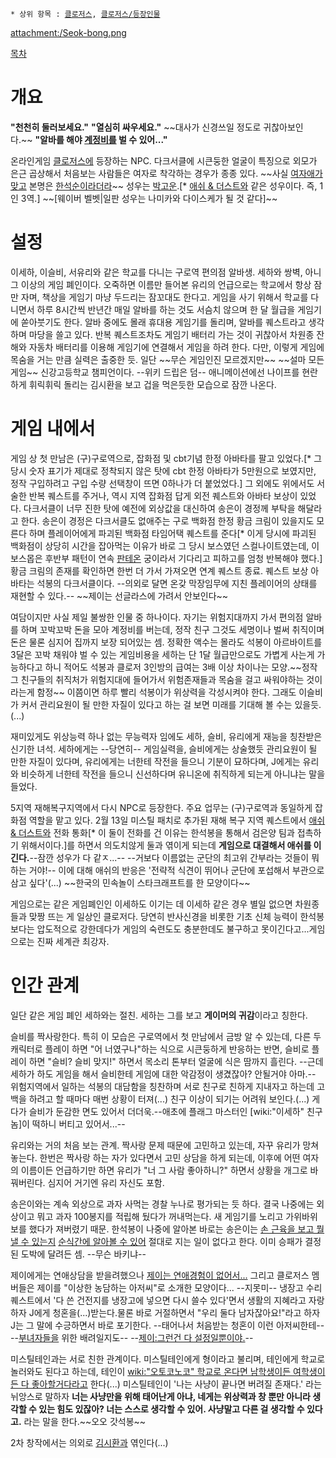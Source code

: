  * 상위 항목 : [[클로저스]], [[클로저스/등장인물]]

attachment:/Seok-bong.png

[[목차]]
= 개요 =
'''"천천히 둘러보세요."'''
'''"열심히 싸우세요."''' ~~대사가 신경쓰일 정도로 귀찮아보인다.~~
'''"알바를 해야 [[월드 오브 워크래프트|계정비]]를 벌 수 있어..."'''

온라인게임 [[클로저스]]에 등장하는 NPC. 다크서클에 시큰둥한 얼굴이 특징으로 외모가 은근 곱상해서 처음보는 사람들은 여자로 착각하는 경우가 종종 있다. ~~사실 [http://gall.dcinside.com/board/view/?id=closers&no=351099 여자애가 맞고] 본명은 [http://gall.dcinside.com/board/view/?id=closers&no=410914 한석순이라더라]~~ 성우는 [[박고운]].[* [[애쉬 & 더스트]]와 같은 성우이다. 즉, 1인 3역.] ~~[웨이버 벨벳|일판 성우는 나미카와 다이스케가 될 것 같다]~~

= 설정 =
이세하, 이슬비, 서유리와 같은 학교를 다니는 구로역 편의점 알바생. 세하와 쌍벽, 아니 그 이상의 게임 폐인이다. 오죽하면 이름만 들어본 유리의 언급으로는 학교에서 항상 잠만 자며, 책상을 게임기 마냥 두드리는 잠꼬대도 한다고. 게임을 사기 위해서 학교를 다니면서 하루 8시간씩 반년간 매일 알바를 하는 것도 서슴치 않으며 한 달 월급을 게임기에 쏟아붓기도 한다. 알바 중에도 몰래 휴대용 게임기를 돌리며, 알바를 퀘스트라고 생각하며 마당을 쓸고 있다. 반복 퀘스트조차도 게임기 배터리 가는 것이 귀찮아서 차원종 잔해와 자동차 배터리를 이용해 게임기에 연결해서 게임을 하려 한다. 다만, 이렇게 게임에 목숨을 거는 만큼 실력은 출중한 듯. 일단 ~~무슨 게임인진 모르겠지만~~ ~~설마 모든 게임~~ 신강고등학교 챔피언이다. --위키 드립은 덤-- 애니메이션에선 나이프를 현란하게 휘릭휘릭 돌리는 김시환을 보고 겁을 먹은듯한 모습으로 잠깐 나온다.

= 게임 내에서 =
게임 상 첫 만남은 (구)구로역으로, 잡화점 및 cbt기념 한정 아바타를 팔고 있었다.[* 그 당시 숫자 표기가 제대로 정착되지 않은 탓에 cbt 한정 아바타가 5만원으로 보였지만, 정작 구입하려고 구입 수량 선택창이 뜨면 0하나가 더 붙었었다.] 그 외에도 위에서도 서술한 반복 퀘스트를 주거나, 역시 지역 잡화점 답게 외전 퀘스트와 아바타 보상이 있었다. 다크서클이 너무 진한 탓에 예전에 외상값을 대신하여 송은이 경정께 부탁을 해달라고 한다. 송은이 경정은 다크서클도 없애주는 구로 백화점 한정 황금 크림이 있을지도 모른다 하며 플레이어에게 파괴된 백화점 타임어택 퀘스트를 준다[* 이게 당시에 파괴된 백화점이 상당히 시간을 잡아먹는 이유가 바로 그 당시 보스였던 스컬나이트였는데, 이 보스몹은 후반부 패턴이 연속 [[판테온(리그 오브 레전드)|판테온]] 궁이라서 기다리고 피하고를 엄청 반복해야 했다.] 황금 크림의 존재를 확인하면 한번 더 가서 가져오면 연계 퀘스트 종료. 퀘스트 보상 아바타는 석봉의 다크서클이다. --의외로 달면 온갖 막장임무에 지친 플레이어의 상태를 재현할 수 있다.-- ~~제이는 선글라스에 가려서 안보인다~~

여담이지만 사실 제일 불쌍한 인물 중 하나이다. 자기는 위험지대까지 가서 편의점 알바를 하며 꼬박꼬박 돈을 모아 계정비를 버는데, 정작 친구 그것도 세명이나 벌써 취직이며 돈은 물론 심지어 집까지 보장 되어있는 셈. 정확한 액수는 몰라도 석봉이 아르바이트를 3달은 꼬박 채워야 벌 수 있는 게임비용을 세하는 단 1달 월급만으로도 가볍게 사는게 가능하다고 하니 적어도 석봉과 클로저 3인방의 급여는 3배 이상 차이나는 모양.~~정작 그 친구들의 취직처가 위험지대에 들어가서 위험존재들과 목숨을 걸고 싸워야하는 것이라는게 함정~~ 이쯤이면 하루 빨리 석봉이가 위상력을 각성시켜야 한다. 그래도 이슬비가 커서 관리요원이 될 만한 자질이 있다고 하는 걸 보면 미래를 기대해 볼 수는 있을듯.(...)

재미있게도 위상능력 하나 없는 무능력자 임에도 세하, 슬비, 유리에게 재능을 칭찬받은 신기한 녀석. 세하에게는 --당연히-- 게임실력을, 슬비에게는 상술했듯 관리요원이 될 만한 자질이 있다며, 유리에게는 너한테 작전을 들으니 기분이 묘하다며, J에게는 유리와 비슷하게 너한테 작전을 들으니 신선하다며 유니온에 취직하게 되는게 아니냐는 말을 들었다.

5지역 재해복구지역에서 다시 NPC로 등장한다. 주요 업무는 (구)구로역과 동일하게 잡화점 역할을 맡고 있다. 2월 13일 미스틸 패치로 추가된 재해 복구 지역 퀘스트에서 [[애쉬 & 더스트]]와 전화 통화[* 이 둘이 전화를 건 이유는 한석봉을 통해서 검은양 팀과 접촉하기 위해서이다.]를 하면서 의도치않게 둘과 엮이게 되는데 '''게임으로 대결해서 애쉬를 이긴다.'''--잠깐 성우가 다 같ㅈ...-- --거보다 이름없는 군단의 최고위 간부라는 것들이 뭐하는 거야!-- 이에 대해 애쉬의 반응은 '전략적 식견이 뛰어나 군단에 포섭해서 부관으로 삼고 싶다'(...) ~~한국의 민속놀이 스타크래프트를 한 모양이다~~

게임으로는 같은 게임폐인인 이세하도 이기는 데 이세하 같은 경우 별일 없으면 차원종 들과 맞짱 뜨는 게 일상인 클로저다. 당연히 반사신경을 비롯한 기초 신체 능력이 한석봉 보다는 압도적으로 강한데다가 게임의 숙련도도 충분한데도 불구하고 못이긴다고...게임으로는 진짜 세계관 최강자.
= 인간 관계 =
일단 같은 게임 폐인 세하와는 절친. 세하는 그를 보고 '''게이머의 귀감'''이라고 칭한다. 

슬비를 짝사랑한다. 특히 이 모습은 구로역에서 첫 만남에서 금방 알 수 있는데, 다른 두 캐릭터로 플레이 하면 "어 너였구나"하는 식으로 시큰둥하게 반응하는 반면, 슬비로 플레이 하면 "슬비? 슬비 맞지!" 하면서 목소리 톤부터 얼굴에 식은 땀까지 흘린다. --근데 세하가 하도 게임을 해서 슬비한테 게임에 대한 악감정이 생겼잖아? 안될거야 아마.-- 위험지역에서 일하는 석봉의 대담함을 칭찬하며 서로 친구로 친하게 지내자고 하는데 고백을 하려고 할 때마다 매번 상황이 터져(...) 친구 이상이 되기는 어려워 보인다.(...) 게다가 슬비가 둔감한 면도 있어서 더더욱.--애초에 플래그 마스터인 [wiki:"이세하" 친구놈]이 떡하니 버티고 있어서...--

유리와는 거의 처음 보는 관계. 짝사랑 문제 때문에 고민하고 있는데, 자꾸 유리가 망쳐 놓는다. 한번은 짝사랑 하는 자가 있다면서 고민 상담을 하게 되는데, 이후에 어떤 여자의 이름이든 언급하기만 하면 유리가 "너 그 사람 좋아하니?" 하면서 상황을 개그로 바꿔버린다. 심지어 거기엔 유리 자신도 포함.

송은이와는 계속 외상으로 과자 사먹는 경찰 누나로 평가되는 듯 하다. 결국 나중에는 외상이고 뭐고 과자 100봉지를 적립해 뒀다가 꺼내먹는다. 새 게임기를 노리고 가위바위보를 했다가 져버렸기 때문. 한석봉이 나중에 알아본 바로는 송은이는 [[아카시 세이주로|손 근육을 보고 뭘 낼 수 있는지]] [[키요시 텟페이|순식간에 알아볼 수 있어]] 절대로 지는 일이 없다고 한다. 이미 승패가 결정된 도박에 달려든 셈. --무슨 바키냐--

제이에게는 연애상담을 받을려했으나 [[모태솔로|제이는 연애경험이 없어서...]] 그리고 클로저스 멤버들은 제이를 "이상한 농담하는 아저씨"로 소개한 모양이다... --지못미-- 냉장고 수리 퀘스트에서 '다 쓴 건전지를 냉장고에 넣으면 다시 쓸수 있다'면서 생활의 지혜라고 자랑하자 J에게 청혼을(...)받는다.물론 바로 거절하면서 "우리 둘다 남자잖아요!"라고 하자 J는 그 말에 수긍하면서 바로 포기한다. --태어나서 처음받는 청혼이 이런 아저씨한테-- --[[부녀자]]들을 위한 배려일지도-- --[http://bbs2.ruliweb.daum.net/gaia/do/ruliweb/family/217/read?articleId=24546136&bbsId=G005&itemId=64&pageIndex=1 제이:그런건 다 설정일뿐이야.]--

미스틸테인과는 서로 친한 관계이다. 미스틸테인에게 형이라고 불리며, 테인에게 학교로 놀러와도 된다고 하는데, 테인이 [[wiki:"오토코노코" 학교로 온다면 남학생이든 여학생이든 다 좋아할거다]]라고 한다(...) 미스틸테인이 '나는 사냥이 끝나면 버려질 존재다.' 라는 뉘앙스로 말하자 '''너는 사냥만을 위해 태어난게 아냐, 네게는 위상력과 창 뿐만 아니라 생각할 수 있는 힘도 있잖아? 너는 스스로 생각할 수 있어. 사냥말고 다른 걸 생각할 수 있다고.''' 라는 말을 한다.~~오오 갓석봉~~

2차 창작에서는 의외로 [[김시환]]과 엮인다(...)
